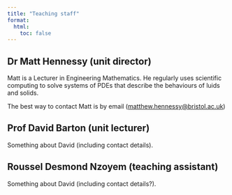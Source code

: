 ```yaml
---
title: "Teaching staff"
format:
  html:
    toc: false
---
```


## Dr Matt Hennessy (unit director)

Matt is a Lecturer in Engineering Mathematics.  He regularly uses scientific computing to solve systems of PDEs that describe the behaviours of luids and solids.  

The best way to contact Matt is by email ([matthew.hennessy@bristol.ac.uk](mailto:matthew.hennessy@bristol.ac.uk))


## Prof David Barton (unit lecturer)

Something about David (including contact details).

## Roussel Desmond Nzoyem (teaching assistant)

Something about David (including contact details?).
